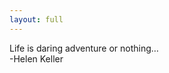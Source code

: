 ---
layout: full
---

<style>
  body {
  background-image: url("images/home_bkg.jpg");
  background-size: cover;
  background-repeat: no-repeat;
}
  
</style>
<div class="container-1">
  <div class="text-homepage" id="name"> Life is daring adventure or nothing...</div>
</div>
<div class="container-2">
  <div class="text-homepage-2" id="name"> -Helen Keller</div>
</div>

<style>
.nav-footer {
    display: none;
}
</style>